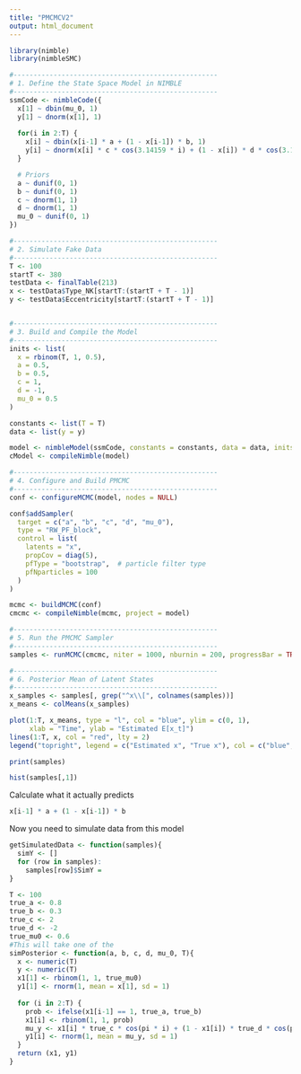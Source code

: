 ```yaml
---
title: "PMCMCV2"
output: html_document
---
```


```r
library(nimble)
library(nimbleSMC)

#---------------------------------------------------
# 1. Define the State Space Model in NIMBLE
#---------------------------------------------------
ssmCode <- nimbleCode({
  x[1] ~ dbin(mu_0, 1)
  y[1] ~ dnorm(x[1], 1)
  
  for(i in 2:T) {
    x[i] ~ dbin(x[i-1] * a + (1 - x[i-1]) * b, 1)
    y[i] ~ dnorm(x[i] * c * cos(3.14159 * i) + (1 - x[i]) * d * cos(3.14159 * i), 1)
  }

  # Priors
  a ~ dunif(0, 1)
  b ~ dunif(0, 1)
  c ~ dnorm(1, 1)
  d ~ dnorm(1, 1)
  mu_0 ~ dunif(0, 1)
})

#---------------------------------------------------
# 2. Simulate Fake Data
#---------------------------------------------------
T <- 100
startT <- 380
testData <- finalTable(213)
x <- testData$Type_NK[startT:(startT + T - 1)]
y <- testData$Eccentricity[startT:(startT + T - 1)]


#---------------------------------------------------
# 3. Build and Compile the Model
#---------------------------------------------------
inits <- list(
  x = rbinom(T, 1, 0.5),
  a = 0.5,
  b = 0.5,
  c = 1,
  d = -1,
  mu_0 = 0.5
)

constants <- list(T = T)
data <- list(y = y)

model <- nimbleModel(ssmCode, constants = constants, data = data, inits = inits, check = TRUE)
cModel <- compileNimble(model)

#---------------------------------------------------
# 4. Configure and Build PMCMC
#---------------------------------------------------
conf <- configureMCMC(model, nodes = NULL)

conf$addSampler(
  target = c("a", "b", "c", "d", "mu_0"),
  type = "RW_PF_block",
  control = list(
    latents = "x",
    propCov = diag(5),
    pfType = "bootstrap",  # particle filter type
    pfNparticles = 100
  )
)

mcmc <- buildMCMC(conf)
cmcmc <- compileNimble(mcmc, project = model)

#---------------------------------------------------
# 5. Run the PMCMC Sampler
#---------------------------------------------------
samples <- runMCMC(cmcmc, niter = 1000, nburnin = 200, progressBar = TRUE)

#---------------------------------------------------
# 6. Posterior Mean of Latent States
#---------------------------------------------------
x_samples <- samples[, grep("^x\\[", colnames(samples))]
x_means <- colMeans(x_samples)

plot(1:T, x_means, type = "l", col = "blue", ylim = c(0, 1),
     xlab = "Time", ylab = "Estimated E[x_t]")
lines(1:T, x, col = "red", lty = 2)
legend("topright", legend = c("Estimated x", "True x"), col = c("blue", "red"), lty = c(1,2))

```
```r
print(samples)
```
```r
hist(samples[,1])
```
Calculate what it actually predicts
```r
x[i-1] * a + (1 - x[i-1]) * b

```
Now you need to simulate data from this model
```r
getSimulatedData <- function(samples){
  simY <- []
  for (row in samples):
    samples[row]$SimY = 
}
```

```r
T <- 100
true_a <- 0.8
true_b <- 0.3
true_c <- 2
true_d <- -2
true_mu0 <- 0.6
#This will take one of the 
simPosterior <- function(a, b, c, d, mu_0, T){
  x <- numeric(T)
  y <- numeric(T)
  x1[1] <- rbinom(1, 1, true_mu0)
  y1[1] <- rnorm(1, mean = x[1], sd = 1)
  
  for (i in 2:T) {
    prob <- ifelse(x1[i-1] == 1, true_a, true_b)
    x1[i] <- rbinom(1, 1, prob)
    mu_y <- x1[i] * true_c * cos(pi * i) + (1 - x1[i]) * true_d * cos(pi * i)
    y1[i] <- rnorm(1, mean = mu_y, sd = 1)
  }
  return (x1, y1)
}
```





